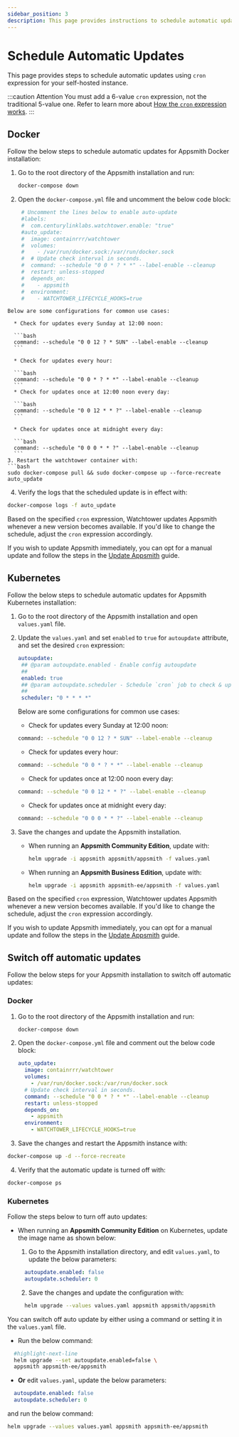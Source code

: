 ```yaml
---
sidebar_position: 3
description: This page provides instructions to schedule automatic updates for your Appsmith instance.
---
```



# Schedule Automatic Updates 

This page provides steps to schedule automatic updates using `cron` expression for your self-hosted instance.

:::caution Attention
You must add a 6-value `cron` expression, not the traditional 5-value one. Refer to learn more about [How the `cron` expression works](https://pkg.go.dev/github.com/robfig/`cron`@v1.2.0#hdr-`cron`\_Expression\_Format).
:::

## Docker

Follow the below steps to schedule automatic updates for Appsmith Docker installation:

1. Go to the root directory of the Appsmith installation and run:

   ```bash
   docker-compose down
   ```

2. Open the `docker-compose.yml` file and uncomment the below code block: 
   ```yaml
    # Uncomment the lines below to enable auto-update
    #labels:
    #  com.centurylinklabs.watchtower.enable: "true"
    #auto_update:
    #  image: containrrr/watchtower
    #  volumes:
    #    - /var/run/docker.sock:/var/run/docker.sock
    #  # Update check interval in seconds.
    #  command: --schedule "0 0 * ? * *" --label-enable --cleanup
    #  restart: unless-stopped
    #  depends_on:
    #    - appsmith
    #  environment:
    #    - WATCHTOWER_LIFECYCLE_HOOKS=true
  ```
  Below are some configurations for common use cases:

    * Check for updates every Sunday at 12:00 noon:

    ```bash
    command: --schedule "0 0 12 ? * SUN" --label-enable --cleanup
    ```

    * Check for updates every hour:

    ```bash
    command: --schedule "0 0 * ? * *" --label-enable --cleanup
    ```
    * Check for updates once at 12:00 noon every day:

    ```bash
    command: --schedule "0 0 12 * * ?" --label-enable --cleanup 
    ```

    * Check for updates once at midnight every day:

    ```bash
    command: --schedule "0 0 0 * * ?" --label-enable --cleanup 
    ```
3. Restart the watchtower container with:
  ```bash
  sudo docker-compose pull && sudo docker-compose up --force-recreate auto_update
  ```
4. Verify the logs that the scheduled update is in effect with:
  ```bash
  docker-compose logs -f auto_update
  ```
 Based on the specified ``cron`` expression, Watchtower updates Appsmith whenever a new version becomes available. If you'd like to change the schedule, adjust the ``cron`` expression accordingly.

If you wish to update Appsmith immediately, you can opt for a manual update and follow the steps in the [Update Appsmith](/getting-started/setup/instance-management/update-appsmith/#docker) guide.

## Kubernetes
Follow the below steps to schedule automatic updates for Appsmith Kubernetes installation:

1. Go to the root directory of the Appsmith installation and open `values.yaml` file.
2. Update the `values.yaml` and set `enabled` to `true` for `autoupdate` attribute, and set the desired ``cron`` expression:
   ```yaml
   autoupdate:
    ## @param autoupdate.enabled - Enable config autoupdate
    ##
    enabled: true
    ## @param autoupdate.scheduler - Schedule `cron` job to check & update Helm image
    ##
    scheduler: "0 * * * *"
   ```
   Below are some configurations for common use cases:

    * Check for updates every Sunday at 12:00 noon:

    ```bash
    command: --schedule "0 0 12 ? * SUN" --label-enable --cleanup
    ```

    * Check for updates every hour:

    ```bash
    command: --schedule "0 0 * ? * *" --label-enable --cleanup
    ```
    * Check for updates once at 12:00 noon every day:

    ```bash
    command: --schedule "0 0 12 * * ?" --label-enable --cleanup 
    ```

    * Check for updates once at midnight every day:

    ```bash
    command: --schedule "0 0 0 * * ?" --label-enable --cleanup 
    ```

3. Save the changes and update the Appsmith installation.
    * When running an **Appsmith Community Edition**, update with:
      ```bash
      helm upgrade -i appsmith appsmith/appsmith -f values.yaml
      ```
    * When running an **Appsmith Business Edition**, update with:
      ```bash
      helm upgrade -i appsmith appsmith-ee/appsmith -f values.yaml
      ```

Based on the specified ``cron`` expression, Watchtower updates Appsmith whenever a new version becomes available. If you'd like to change the schedule, adjust the ``cron`` expression accordingly.

If you wish to update Appsmith immediately, you can opt for a manual update and follow the steps in the [Update Appsmith](/getting-started/setup/instance-management/update-appsmith/#kubernetes) guide.

## Switch off automatic updates

Follow the below steps for your Appsmith installation to switch off automatic updates:

### Docker

1. Go to the root directory of the Appsmith installation and run:

   ```bash
   docker-compose down
   ```

2. Open the `docker-compose.yml` file and comment out the below code block:
   
   ```yaml
   auto_update:
     image: containrrr/watchtower
     volumes:
       - /var/run/docker.sock:/var/run/docker.sock
     # Update check interval in seconds.
     command: --schedule "0 0 * ? * *" --label-enable --cleanup
     restart: unless-stopped
     depends_on:
       - appsmith
     environment:
       - WATCHTOWER_LIFECYCLE_HOOKS=true
   ```

3. Save the changes and restart the Appsmith instance with:
  ```bash
  docker-compose up -d --force-recreate
  ```

4. Verify that the automatic update is turned off with:
  ```bash
  docker-compose ps
  ```
### Kubernetes
Follow the steps below to turn off auto updates:

 * When running an **Appsmith Community Edition** on Kubernetes, update the image name as shown below:

    1. Go to the Appsmith installation directory, and edit `values.yaml`, to update the below parameters:
      ```yaml
        autoupdate.enabled: false
        autoupdate.scheduler: 0
      ```
    2. Save the changes and update the configuration with:
      ```bash
        helm upgrade --values values.yaml appsmith appsmith/appsmith
      ```


You can switch off auto update by either using a command or setting it in the `values.yaml` file.

  * Run the below command:

  ```bash
    #highlight-next-line
    helm upgrade --set autoupdate.enabled=false \
    appsmith appsmith-ee/appsmith 
  ```

  * **Or** edit `values.yaml`, update the below parameters:
  ```yaml
    autoupdate.enabled: false
    autoupdate.scheduler: 0
  ```
  and run the below command:
  ```bash
  helm upgrade --values values.yaml appsmith appsmith-ee/appsmith
  ```

</TabItem>

</Tabs>
